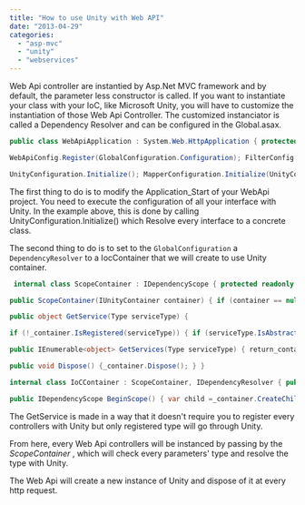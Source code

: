 ```yaml
---
title: "How to use Unity with Web API"
date: "2013-04-29"
categories: 
  - "asp-mvc"
  - "unity"
  - "webservices"
---
```


Web Api controller are instantied by Asp.Net MVC framework and by default, the parameter less constructor is called. If you want to instantiate your class with your IoC, like Microsoft Unity, you will have to customize the instantiation of those Web Api Controller. The customized instanciator is called a Dependency Resolver and can be configured in the Global.asax.

```csharp
public class WebApiApplication : System.Web.HttpApplication { protected void Application_Start() { AreaRegistration.RegisterAllAreas();

WebApiConfig.Register(GlobalConfiguration.Configuration); FilterConfig.RegisterGlobalFilters(GlobalFilters.Filters); RouteConfig.RegisterRoutes(RouteTable.Routes); BundleConfig.RegisterBundles(BundleTable.Bundles);

UnityConfiguration.Initialize(); MapperConfiguration.Initialize(UnityConfiguration.Container.Resolve<IMapperFactory>()); UnityConfiguration.Container.Resolve<IDatabaseContext>().InitializeDatabase(); GlobalConfiguration.Configuration.DependencyResolver = new IoCContainer(UnityConfiguration.Container); } } 
```

The first thing to do is to modify the Application_Start of your WebApi project. You need to execute the configuration of all your interface with Unity. In the example above, this is done by calling UnityConfiguration.Initialize() which Resolve every interface to a concrete class.

The second thing to do is to set to the `GlobalConfiguration` a `DependencyResolver` to a IocContainer that we will create to use Unity container.


```csharp
 internal class ScopeContainer : IDependencyScope { protected readonly IUnityContainer_container;

public ScopeContainer(IUnityContainer container) { if (container == null) { throw new ArgumentNullException("container"); } this._container = container; }

public object GetService(Type serviceType) {

if (!_container.IsRegistered(serviceType)) { if (serviceType.IsAbstract || serviceType.IsInterface) { return null; } } return_container.Resolve(serviceType); }

public IEnumerable<object> GetServices(Type serviceType) { return_container.IsRegistered(serviceType) ?_container.ResolveAll(serviceType) : new List<object>(); }

public void Dispose() {_container.Dispose(); } }

internal class IoCContainer : ScopeContainer, IDependencyResolver { public IoCContainer(IUnityContainer container):base(container) { }

public IDependencyScope BeginScope() { var child =_container.CreateChildContainer(); return new ScopeContainer(child); } } 
```

The GetService is made in a way that it doesn't require you to register every controllers with Unity but only registered type will go through Unity.

From here, every Web Api controllers will be instanced by passing by the _ScopeContainer_ , which will check every parameters' type and resolve the type with Unity.

The Web Api will create a new instance of Unity and dispose of it at every http request.
